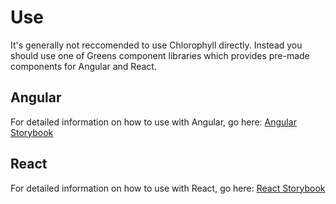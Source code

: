 
<Meta title="Get started/Use" />

# Use

It's generally not reccomended to use Chlorophyll directly. Instead you should use one of Greens component libraries which provides pre-made components for Angular and React.

## Angular

For detailed information on how to use with Angular, go here: [Angular Storybook](https://sebgroup.github.io/green/latest/angular/)

## React

For detailed information on how to use with React, go here: [React Storybook](https://sebgroup.github.io/green/latest/react/)

